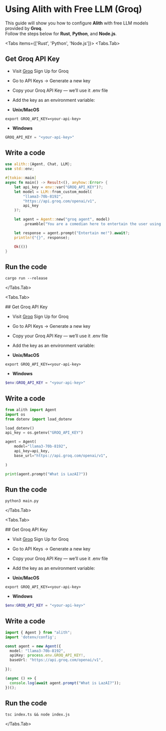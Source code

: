 
# Using Alith with Free LLM (Groq)

This guide will show you how to configure **Alith** with free LLM models provided by **Groq**.  
Follow the steps below for **Rust**, **Python**, and **Node.js**.

<Tabs items={['Rust', 'Python', 'Node.js']}>
  <Tabs.Tab>

  <Steps>

## Get Groq API Key

- Visit [Groq](https://groq.com) Sign Up for Groq
- Go to API Keys → Generate a new key
- Copy your Groq API Key — we’ll use it .env file
- Add the key as an environment variable:

- **Unix/MacOS**

```shell
export GROQ_API_KEY=<your-api-key>
```
- **Windows**

```powershell
GROQ_API_KEY = "<your-api-key>"
```
## Write a code 
```rust
use alith::{Agent, Chat, LLM};
use std::env;

#[tokio::main]
async fn main() -> Result<(), anyhow::Error> {
    let api_key = env::var("GROQ_API_KEY")?;
    let model = LLM::from_custom_model(
        "llama3-70b-8192",
        "https://api.groq.com/openai/v1",
        api_key
    )?;

    let agent = Agent::new("groq agent", model)
        .preamble("You are a comedian here to entertain the user using humour and jokes.");

    let response = agent.prompt("Entertain me!").await?;
    println!("{}", response);

    Ok(())
}

```

## Run the code
```shell
cargo run --release
```
</Steps>

  </Tabs.Tab>

  <Tabs.Tab>

  <Steps>
## Get Groq API Key

- Visit [Groq](https://groq.com) Sign Up for Groq
- Go to API Keys → Generate a new key
- Copy your Groq API Key — we’ll use it .env file
- Add the key as an environment variable:

- **Unix/MacOS**

```shell
export GROQ_API_KEY=<your-api-key>
```
- **Windows**

```powershell
$env:GROQ_API_KEY = "<your-api-key>"
```

## Write a code
```python
from alith import Agent
import os
from dotenv import load_dotenv

load_dotenv()
api_key = os.getenv("GROQ_API_KEY")

agent = Agent(
    model="llama3-70b-8192",
    api_key=api_key,
    base_url="https://api.groq.com/openai/v1",
    
)

print(agent.prompt("What is LazAI?"))

```
## Run the code
```shell
python3 main.py
```
</Steps>

  </Tabs.Tab>

  <Tabs.Tab>

  <Steps>
## Get Groq API Key

- Visit [Groq](https://groq.com) Sign Up for Groq
- Go to API Keys → Generate a new key
- Copy your Groq API Key — we’ll use it .env file
- Add the key as an environment variable:

- **Unix/MacOS**

```shell
export GROQ_API_KEY=<your-api-key>
```
- **Windows**

```powershell
$env:GROQ_API_KEY = "<your-api-key>"
```

## Write a code 
```typescript
import { Agent } from "alith";
import 'dotenv/config';

const agent = new Agent({
  model: "llama3-70b-8192",
  apiKey: process.env.GROQ_API_KEY!,
  baseUrl: "https://api.groq.com/openai/v1",
  
});

(async () => {
  console.log(await agent.prompt("What is LazAI?"));
})();

```
## Run the code
```shell
tsc index.ts && node index.js
```
</Steps>

</Tabs.Tab> </Tabs>

